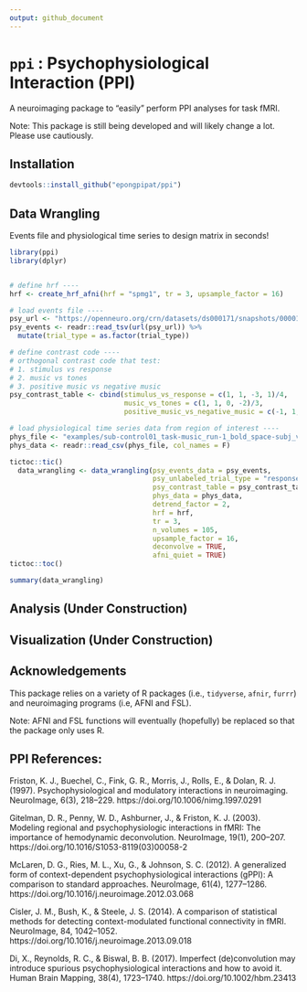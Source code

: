 ```yaml
---
output: github_document
---
```


# `ppi` : Psychophysiological Interaction (PPI)

A neuroimaging package to "easily" perform PPI analyses for task fMRI.

Note: This package is still being developed and will likely change a lot. Please use cautiously.

## Installation
```r
devtools::install_github("epongpipat/ppi")
```

## Data Wrangling

Events file and physiological time series to design matrix in seconds!
```r
library(ppi)
library(dplyr)


# define hrf ----
hrf <- create_hrf_afni(hrf = "spmg1", tr = 3, upsample_factor = 16)

# load events file ----
psy_url <- "https://openneuro.org/crn/datasets/ds000171/snapshots/00001/files/sub-control01:func:sub-control01_task-music_run-1_events.tsv"
psy_events <- readr::read_tsv(url(psy_url)) %>%
  mutate(trial_type = as.factor(trial_type))

# define contrast code ----
# orthogonal contrast code that test:
# 1. stimulus vs response
# 2. music vs tones
# 3. positive music vs negative music
psy_contrast_table <- cbind(stimulus_vs_response = c(1, 1, -3, 1)/4,
                            music_vs_tones = c(1, 1, 0, -2)/3,
                            positive_music_vs_negative_music = c(-1, 1, 0, 0)/2)

# load physiological time series data from region of interest ----
phys_file <- "examples/sub-control01_task-music_run-1_bold_space-subj_vox-32-24-38.csv"
phys_data <- readr::read_csv(phys_file, col_names = F)

tictoc::tic()
  data_wrangling <- data_wrangling(psy_events_data = psy_events, 
                                   psy_unlabeled_trial_type = "response", 
                                   psy_contrast_table = psy_contrast_table, 
                                   phys_data = phys_data, 
                                   detrend_factor = 2,
                                   hrf = hrf, 
                                   tr = 3, 
                                   n_volumes = 105, 
                                   upsample_factor = 16, 
                                   deconvolve = TRUE,
                                   afni_quiet = TRUE)
tictoc::toc()

summary(data_wrangling)
```

## Analysis (Under Construction)

## Visualization (Under Construction)

## Acknowledgements
This package relies on a variety of R packages (i.e., `tidyverse`, `afnir`, `furrr`) and neuroimaging programs (i.e, AFNI and FSL).

Note: AFNI and FSL functions will eventually (hopefully) be replaced so that the package only uses R.

## PPI References:

Friston, K. J., Buechel, C., Fink, G. R., Morris, J., Rolls, E., & Dolan, R. J. (1997). Psychophysiological and modulatory interactions in neuroimaging. NeuroImage, 6(3), 218–229. https://doi.org/10.1006/nimg.1997.0291

Gitelman, D. R., Penny, W. D., Ashburner, J., & Friston, K. J. (2003). Modeling regional and psychophysiologic interactions in fMRI: The importance of hemodynamic deconvolution. NeuroImage, 19(1), 200–207. https://doi.org/10.1016/S1053-8119(03)00058-2

McLaren, D. G., Ries, M. L., Xu, G., & Johnson, S. C. (2012). A generalized form of context-dependent psychophysiological interactions (gPPI): A comparison to standard approaches. NeuroImage, 61(4), 1277–1286. https://doi.org/10.1016/j.neuroimage.2012.03.068

Cisler, J. M., Bush, K., & Steele, J. S. (2014). A comparison of statistical methods for detecting context-modulated functional connectivity in fMRI. NeuroImage, 84, 1042–1052. https://doi.org/10.1016/j.neuroimage.2013.09.018

Di, X., Reynolds, R. C., & Biswal, B. B. (2017). Imperfect (de)convolution may introduce spurious psychophysiological interactions and how to avoid it. Human Brain Mapping, 38(4), 1723–1740. https://doi.org/10.1002/hbm.23413
